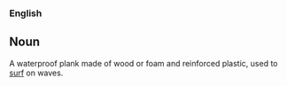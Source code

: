 ===English===
==Noun==

A waterproof plank made of wood or foam and reinforced plastic, used to [[surf]] on waves.